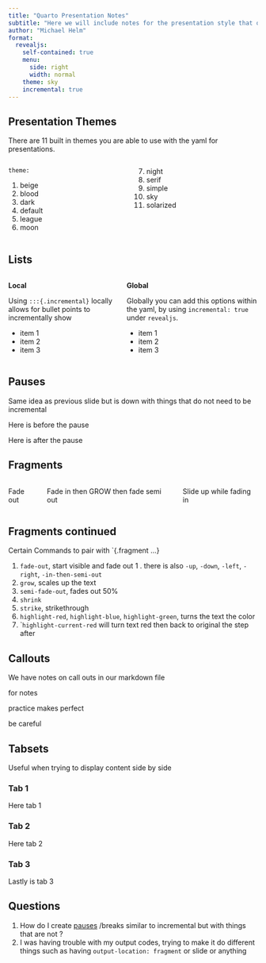 ```yaml
---
title: "Quarto Presentation Notes"
subtitle: "Here we will include notes for the presentation style that quarto offers."
author: "Michael Helm"
format: 
  revealjs:
    self-contained: true
    menu: 
      side: right
      width: normal
    theme: sky
    incremental: true   
---
```


## Presentation Themes

There are 11 built in themes you are able to use with the yaml for presentations.

::::: columns
::: column
`theme:`

1.  beige
2.  blood
3.  dark
4.  default
5.  league
6.  moon
:::

::: column
7.  night
8.  serif
9.  simple
10. sky
11. solarized
:::
:::::

## Lists

:::::: columns
:::: column
::: incremental
**Local**

Using `:::{.incremental}` locally allows for bullet points to incrementally show

-   item 1
-   item 2
-   item 3
:::
::::

::: column
**Global**

Globally you can add this options within the yaml, by using `incremental: true` under `revealjs`.

-   item 1
-   item 2
-   item 3
:::
::::::

## Pauses {#pauses}

Same idea as previous slide but is down with things that do not need to be incremental

::: {.fragment fragment-index="1"}
Here is before the pause
:::

::: {.fragment fragment-index="2"}
Here is after the pause
:::

## Fragments

::::::::::: columns
:::: column
::: {.fragment .fade-in-then-out}
Fade out
:::
::::

:::::: column
::::: {.fragment .fade-in}
:::: {.fragment .grow}
::: {.fragment .semi-fade-out}
Fade in then GROW then fade semi out
:::
::::
:::::
::::::

:::: column
::: {.fragment .fade-up}
Slide up while fading in
:::
::::
:::::::::::

## Fragments continued

Certain Commands to pair with \`{.fragment ...}

1.  `fade-out`, start visible and fade out 1 . there is also `-up`, `-down`, `-left`, `-right`, `-in-then-semi-out`
2.  `grow`, scales up the text
3.  `semi-fade-out`, fades out 50%
4.  `shrink`
5.  `strike`, strikethrough
6.  `highlight-red`, `highlight-blue`, `highlight-green`, turns the text the color
7.  \``highlight-current-red` will turn text red then back to original the step after

## Callouts

::: callout-warning
We have notes on call outs in our markdown file
:::

::: callout-note
for notes
:::

::: callout-tip
practice makes perfect
:::

::: callout-caution
be careful
:::

## Tabsets

Useful when trying to display content side by side

::: panel-tabset
### Tab 1

Here tab 1

### Tab 2

Here tab 2

### Tab 3

Lastly is tab 3
:::

## Questions

1.  How do I create [pauses](#pauses) /breaks similar to incremental but with things that are not ?
2.  I was having trouble with my output codes, trying to make it do different things such as having `output-location: fragment` or slide or anything

